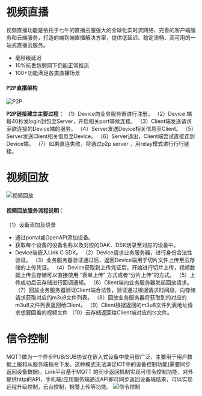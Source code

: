 # **视频直播**
视频直播功能是依托于七牛的直播云服强大的全球化实时流网络、完善的客户端服务和云端服务，打造的端到端直播解决方案，提供低延迟、稳定流畅、高可用的一站式直播云服务。
* 毫秒级延迟
* 10%抗丢包弱网下仍能正常推流
* 100+功能满足各类直播场景

#### **P2P直播架构**
![P2P](https://dn-odum9helk.qbox.me/FpwNUrDxTX7aYdGpNCmTXRH76hDW)

**P2P链接建立主要过程：**
（1）Device向业务服务器进行注册。
（2）Device 端每40秒发login封包至Server，开启相关port等候连接。
（3）Client端发送请求至欲连接的Device端的服务。
（4）Server发送Device相关信息至Client。
（5）Server发送Client相关信息至Device。
（6）Server退出，Client端尝试直接连到Device端。
（7）如果直连失败，将通过p2p server ，用relay模式进⾏行行链接。

# **视频回放**
![视频回放](https://dn-odum9helk.qbox.me/FiFBSGfEjPuQkkRT5YDheHeV14mi)

#### **视频回放服务流程说明：**

（1）设备添加及烧录
* 通过portal或OpenAPI添加设备。
* 获取每个设备的设备名称以及对应的DAK、DSK烧录至对应的设备中。
* Device端嵌入Link C SDK。
（2）Device请求业务服务器，进行身份合法性验证。
（3）业务服务器验证通过后，返回Device端用于切片文件上传至云存储的上传凭证。
（4）Device获取到上传凭证后，开始进行切片上传，视频数据上传云存储可以直接使用 “表单上传” 方式或者“分片上传”的方式。
（5）上传成功后云存储进行回调通知。
（6）Client端向业务服务器发起回放请求。
（7）回放业务服务器验证Client端合法性，验证通过根据请求时间段，向存储请求获取对应的m3u8文件列表。
（8）回放业务服务器将获取到的对应的m3u8文件列表返回给Client。
（9）Client根据返回的m3u8文件列表地址请求想要回看的视频文件
（10）云存储返回给Client端对应的ts文件。

# **信令控制**
MQTT做为一个异步PUB/SUB协议在嵌入式设备中使用很广泛，主要用于用户数据上报和从服务端指令下发。这种模式无法满足IOT中的设备控制功能(需要同步返回设备数据)，Link平台基于MQTT 的同步返回机制实现可信令控制功能，对外提供http的API，手机端/应用服务端通过API即可同步返回设备端结果，可以实现远程升级控制，云台控制，报警上传等功能。
![信令控制](https://dn-odum9helk.qbox.me/FgCWGkexOYVV_Vyr3HWQHvMsr-B1)
